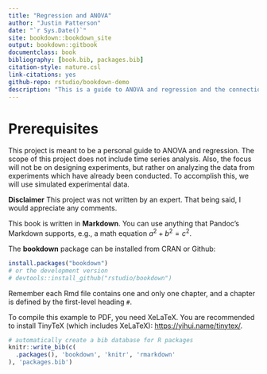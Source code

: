 ```yaml
--- 
title: "Regression and ANOVA"
author: "Justin Patterson"
date: "`r Sys.Date()`"
site: bookdown::bookdown_site
output: bookdown::gitbook
documentclass: book
bibliography: [book.bib, packages.bib]
citation-style: nature.csl
link-citations: yes
github-repo: rstudio/bookdown-demo
description: "This is a guide to ANOVA and regression and the connections between them."
---
```


# Prerequisites {-}

This project is meant to be a personal guide to ANOVA and regression. The scope of this project does not include time series analysis. Also, the focus will not be on designing experiments, but rather on analyzing the data from experiments which have already been conducted. To accomplish this, we will use simulated experimental data.

**Disclaimer**
This project was not written by an expert. That being said, I would appreciate any comments.

This book is written in **Markdown**. You can use anything that Pandoc's Markdown supports, e.g., a math equation $a^2 + b^2 = c^2$.

The **bookdown** package can be installed from CRAN or Github:

```r
install.packages("bookdown")
# or the development version
# devtools::install_github("rstudio/bookdown")
```

Remember each Rmd file contains one and only one chapter, and a chapter is defined by the first-level heading `#`.

To compile this example to PDF, you need XeLaTeX. You are recommended to install TinyTeX (which includes XeLaTeX): <https://yihui.name/tinytex/>.

```r
# automatically create a bib database for R packages
knitr::write_bib(c(
  .packages(), 'bookdown', 'knitr', 'rmarkdown'
), 'packages.bib')
```
